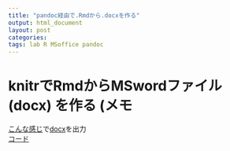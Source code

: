 ```yaml
---
title: "pandoc経由で.Rmdから.docxを作る"
output: html_document
layout: post
categories: 
tags: lab R MSoffice pandoc
---
```


# knitrでRmdからMSwordファイル (docx) を作る (メモ  
[こんな感じ](https://github.com/KeachMurakami/KeachMurakami.github.io/tree/master/_supplemental/rmd2docx/rmd2docx.Rmd)で[docx](https://github.com/KeachMurakami/KeachMurakami.github.io/blob/master/_supplemental/rmd2docx/rmd2docx.docx)を出力  
[コード](https://raw.githubusercontent.com/KeachMurakami/KeachMurakami.github.io/master/_supplemental/rmd2docx/rmd2docx.Rmd)  